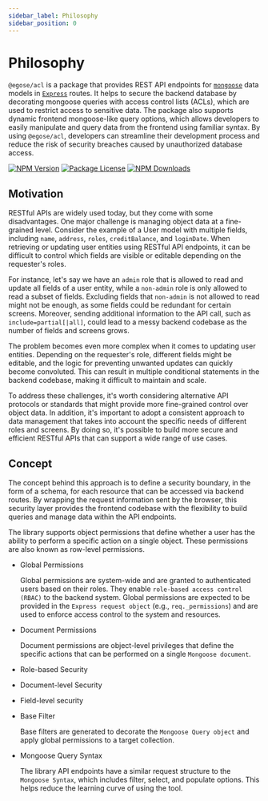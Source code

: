 ```yaml
---
sidebar_label: Philosophy
sidebar_position: 0
---
```


# Philosophy

`@egose/acl` is a package that provides REST API endpoints for [`mongoose`](https://mongoosejs.com/) data models in [`Express`](https://expressjs.com/) routes. It helps to secure the backend database by decorating mongoose queries with access control lists (ACLs), which are used to restrict access to sensitive data. The package also supports dynamic frontend mongoose-like query options, which allows developers to easily manipulate and query data from the frontend using familiar syntax. By using `@egose/acl`, developers can streamline their development process and reduce the risk of security breaches caused by unauthorized database access.

<a href="https://www.npmjs.com/package/@egose/acl" target="_blank"><img src="https://img.shields.io/npm/v/@egose/acl.svg" alt="NPM Version" /></a>
<a href="https://www.npmjs.com/package/@egose/acl" target="_blank"><img src="https://img.shields.io/npm/l/@egose/acl.svg" alt="Package License" /></a>
<a href="https://www.npmjs.com/package/@egose/acl" target="_blank"><img src="https://img.shields.io/npm/dm/@egose/acl.svg" alt="NPM Downloads" /></a>

## Motivation

RESTful APIs are widely used today, but they come with some disadvantages. One major challenge is managing object data at a fine-grained level. Consider the example of a User model with multiple fields, including `name`, `address`, `roles`, `creditBalance`, and `loginDate`. When retrieving or updating user entities using RESTful API endpoints, it can be difficult to control which fields are visible or editable depending on the requester's roles.

For instance, let's say we have an `admin` role that is allowed to read and update all fields of a user entity, while a `non-admin` role is only allowed to read a subset of fields. Excluding fields that `non-admin` is not allowed to read might not be enough, as some fields could be redundant for certain screens. Moreover, sending additional information to the API call, such as `include=partial[|all]`, could lead to a messy backend codebase as the number of fields and screens grows.

The problem becomes even more complex when it comes to updating user entities. Depending on the requester's role, different fields might be editable, and the logic for preventing unwanted updates can quickly become convoluted. This can result in multiple conditional statements in the backend codebase, making it difficult to maintain and scale.

To address these challenges, it's worth considering alternative API protocols or standards that might provide more fine-grained control over object data. In addition, it's important to adopt a consistent approach to data management that takes into account the specific needs of different roles and screens. By doing so, it's possible to build more secure and efficient RESTful APIs that can support a wide range of use cases.

## Concept

The concept behind this approach is to define a security boundary, in the form of a schema, for each resource that can be accessed via backend routes. By wrapping the request information sent by the browser, this security layer provides the frontend codebase with the flexibility to build queries and manage data within the API endpoints.

The library supports object permissions that define whether a user has the ability to perform a specific action on a single object. These permissions are also known as row-level permissions.

- Global Permissions

    Global permissions are system-wide and are granted to authenticated users based on their roles. They enable `role-based access control (RBAC)` to the backend system. Global permissions are expected to be provided in the `Express request object` (e.g., `req._permissions`) and are used to enforce access control to the system and resources.

- Document Permissions

    Document permissions are object-level privileges that define the specific actions that can be performed on a single `Mongoose document`.

- Role-based Security

- Document-level Security

- Field-level security

- Base Filter

    Base filters are generated to decorate the `Mongoose Query object` and apply global permissions to a target collection.

- Mongoose Query Syntax

    The library API endpoints have a similar request structure to the `Mongoose Syntax`, which includes filter, select, and populate options. This helps reduce the learning curve of using the tool.
